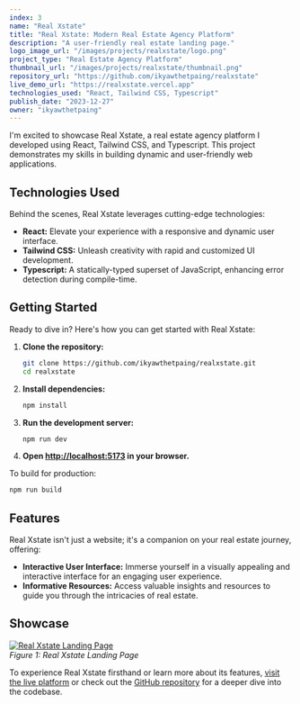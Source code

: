 ```yaml
---
index: 3
name: "Real Xstate"
title: "Real Xstate: Modern Real Estate Agency Platform"
description: "A user-friendly real estate landing page."
logo_image_url: "/images/projects/realxstate/logo.png"
project_type: "Real Estate Agency Platform"
thumbnail_url: "/images/projects/realxstate/thumbnail.png"
repository_url: "https://github.com/ikyawthetpaing/realxstate"
live_demo_url: "https://realxstate.vercel.app"
technologies_used: "React, Tailwind CSS, Typescript"
publish_date: "2023-12-27"
owner: "ikyawthetpaing"
---
```


I'm excited to showcase Real Xstate, a real estate agency platform I developed using React, Tailwind CSS, and Typescript. This project demonstrates my skills in building dynamic and user-friendly web applications.

## Technologies Used

Behind the scenes, Real Xstate leverages cutting-edge technologies:

- **React:** Elevate your experience with a responsive and dynamic user interface.
- **Tailwind CSS:** Unleash creativity with rapid and customized UI development.
- **Typescript:** A statically-typed superset of JavaScript, enhancing error detection during compile-time.

## Getting Started

Ready to dive in? Here's how you can get started with Real Xstate:

1. **Clone the repository:**

   ```bash
   git clone https://github.com/ikyawthetpaing/realxstate.git
   cd realxstate
   ```

2. **Install dependencies:**

   ```bash
   npm install
   ```

3. **Run the development server:**

   ```bash
   npm run dev
   ```

4. **Open [http://localhost:5173](http://localhost:5173) in your browser.**

To build for production:

```bash
npm run build
```

## Features

Real Xstate isn't just a website; it's a companion on your real estate journey, offering:

- **Interactive User Interface:** Immerse yourself in a visually appealing and interactive interface for an engaging user experience.
- **Informative Resources:** Access valuable insights and resources to guide you through the intricacies of real estate.

## Showcase

[![Real Xstate Landing Page](/images/projects/realxstate/showcase/landing.png)](https://realxstate.vercel.app)  
_Figure 1: Real Xstate Landing Page_

To experience Real Xstate firsthand or learn more about its features, [visit the live platform](https://realxstate.vercel.app) or check out the [GitHub repository](https://github.com/ikyawthetpaing/realxstate) for a deeper dive into the codebase.
